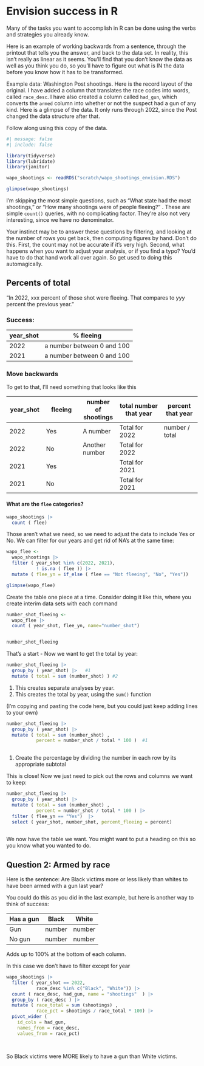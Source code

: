 # Envision success in R

Many of the tasks you want to accomplish in R can be done using the verbs and strategies you already know.

Here is an example of working backwards from a sentence, through the printout that tells you the answer, and back to the data set. In reality, this isn't really as linear as it seems. You'll find that you don't know the data as well as you think you do, so you'll have to figure out what is IN the data before you know how it has to be transformed.

Example data: Washington Post shootings. Here is the record layout of the original. I have added a column that translates the race codes into words, called `race_desc`. I have also created a column called `had_gun`, which converts the `armed` column into whether or not the suspect had a gun of any kind. Here is a glimpse of the data. It only runs through 2022, since the Post changed the data structure after that.

Follow along using this copy of the data.

```r
#| message: false
#| include: false

library(tidyverse)
library(lubridate)
library(janitor)

wapo_shootings <- readRDS("scratch/wapo_shootings_envision.RDS")


```

```r

glimpse(wapo_shootings)

```

I'm skipping the most simple questions, such as "What state had the most shootings," or "How many shootings were of people fleeing?" . These are simple `count()` queries, with no complicating factor. They're also not very interesting, since we have no denominator.

Your instinct may be to answer these questions by filtering, and looking at the number of rows you get back, then computing figures by hand. Don't do this. First, the count may not be accurate if it's very high. Second, what happens when you want to adjust your analysis, or if you find a typo? You'd have to do that hand work all over again. So get used to doing this automagically.

## Percents of total

"In 2022, xxx percent of those shot were fleeing. That compares to yyy percent the previous year."

### Success:

| year_shot | \% fleeing                 |
|-----------|----------------------------|
| 2022      | a number between 0 and 100 |
| 2021      | a number between 0 and 100 |

### Move backwards

To get to that, I'll need something that looks like this

| year_shot | fleeing | number of shootings | total number that year | percent that year |
|--------------|--------------|--------------|-----------------|--------------|
| 2022      | Yes     | A number            | Total for 2022         | number / total    |
| 2022      | No      | Another number      | Total for 2022         |                   |
| 2021      | Yes     |                     | Total for 2021         |                   |
| 2021      | No      |                     | Total for 2021         |                   |

#### What are the `flee` categories? 

```r

wapo_shootings |> 
  count ( flee)


```

Those aren't what we need, so we need to adjust the data to include Yes or No. We can filter for our years and get rid of NA's at the same time:

```r

wapo_flee <-
  wapo_shootings |> 
  filter ( year_shot %in% c(2022, 2021), 
           ! is.na ( flee )) |> 
  mutate ( flee_yn = if_else ( flee == "Not fleeing", "No", "Yes"))

glimpse(wapo_flee)

```

Create the table one piece at a time. Consider doing it like this, where you create interim data sets with each command

```r

number_shot_fleeing <-
  wapo_flee |> 
  count ( year_shot, flee_yn, name="number_shot")


number_shot_fleeing
```

That's a start - Now we want to get the total by year:

```r

number_shot_fleeing |> 
  group_by ( year_shot) |>   #1 
  mutate ( total = sum (number_shot) ) #2 


```

1.  This creates separate analyses by year.
2.  This creates the total by year, using the `sum()` function

(I'm copying and pasting the code here, but you could just keep adding lines to your own)

```r

number_shot_fleeing |> 
  group_by ( year_shot) |>     
  mutate ( total = sum (number_shot) , 
           percent = number_shot / total * 100 )  #1 
  


```
1. Create the percentage by dividing the number in each row by its appropriate subtotal

This is close! Now we just need to pick out the rows and columns we want to keep: 

```r

number_shot_fleeing |> 
  group_by ( year_shot) |>   
  mutate ( total = sum (number_shot) , 
           percent = number_shot / total * 100 ) |> 
  filter ( flee_yn == "Yes")  |> 
  select ( year_shot, number_shot, percent_fleeing = percent)
  


```
We now have the table we want. You might want to put a heading on this so you know what you wanted to do. 

## Question 2: Armed by race

Here is the sentence: Are Black victims more or less likely than whites to have been armed with a gun last year? 

You could do this as you did in the last example, but here is another way to think of success: 

Has a gun | Black | White
--- | --- | --- 
Gun  |  number | number 
No gun  | number | number
Adds up to 100% at the bottom of each column. 


In this case we don't have to filter except for year 

```r

wapo_shootings |> 
  filter ( year_shot == 2022, 
           race_desc %in% c("Black", "White")) |> 
  count ( race_desc, had_gun, name = "shootings"  ) |> 
  group_by ( race_desc ) |> 
  mutate ( race_total = sum (shootings) , 
           race_pct = shootings / race_total * 100) |> 
  pivot_wider ( 
    id_cols = had_gun,
    names_from = race_desc, 
    values_from = race_pct) 
     



```
So Black victims were MORE likely to have a gun than White victims.


